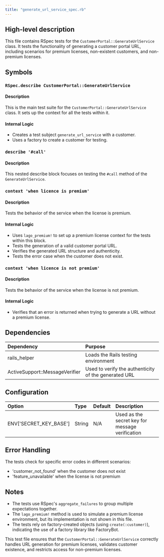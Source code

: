 ```yaml
---
title: "generate_url_service_spec.rb"
---
```


## High-level description
This file contains RSpec tests for the `CustomerPortal::GenerateUrlService` class. It tests the functionality of generating a customer portal URL, including scenarios for premium licenses, non-existent customers, and non-premium licenses.

## Symbols

### `RSpec.describe CustomerPortal::GenerateUrlService`
#### Description
This is the main test suite for the `CustomerPortal::GenerateUrlService` class. It sets up the context for all the tests within it.

#### Internal Logic
- Creates a test subject `generate_url_service` with a customer.
- Uses a factory to create a customer for testing.

### `describe '#call'`
#### Description
This nested describe block focuses on testing the `#call` method of the `GenerateUrlService`.

### `context 'when licence is premium'`
#### Description
Tests the behavior of the service when the license is premium.

#### Internal Logic
- Uses `lago_premium!` to set up a premium license context for the tests within this block.
- Tests the generation of a valid customer portal URL.
- Verifies the generated URL structure and authenticity.
- Tests the error case when the customer does not exist.

### `context 'when licence is not premium'`
#### Description
Tests the behavior of the service when the license is not premium.

#### Internal Logic
- Verifies that an error is returned when trying to generate a URL without a premium license.

## Dependencies
| Dependency | Purpose |
|:-----------|:--------|
| rails_helper | Loads the Rails testing environment |
| ActiveSupport::MessageVerifier | Used to verify the authenticity of the generated URL |

## Configuration
| Option | Type | Default | Description |
|:-------|:-----|:--------|:------------|
| ENV['SECRET_KEY_BASE'] | String | N/A | Used as the secret key for message verification |

## Error Handling
The tests check for specific error codes in different scenarios:
- 'customer_not_found' when the customer does not exist
- 'feature_unavailable' when the license is not premium

## Notes
- The tests use RSpec's `aggregate_failures` to group multiple expectations together.
- The `lago_premium!` method is used to simulate a premium license environment, but its implementation is not shown in this file.
- The tests rely on factory-created objects (using `create(:customer)`), indicating the use of a factory library like FactoryBot.

This test file ensures that the `CustomerPortal::GenerateUrlService` correctly handles URL generation for premium licenses, validates customer existence, and restricts access for non-premium licenses.